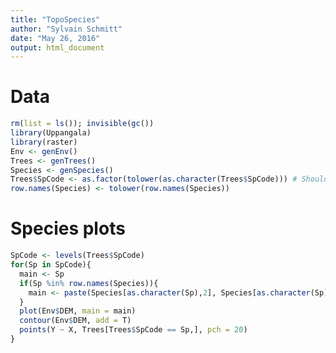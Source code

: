 ```yaml
---
title: "TopoSpecies"
author: "Sylvain Schmitt"
date: "May 26, 2016"
output: html_document
---
```

# Data
```r
rm(list = ls()); invisible(gc())
library(Uppangala)
library(raster)
Env <- genEnv()
Trees <- genTrees()
Species <- genSpecies()
Trees$SpCode <- as.factor(tolower(as.character(Trees$SpCode))) # Should be treated in gen functions
row.names(Species) <- tolower(row.names(Species))
```

# Species plots
```r
SpCode <- levels(Trees$SpCode)
for(Sp in SpCode){
  main <- Sp
  if(Sp %in% row.names(Species)){
    main <- paste(Species[as.character(Sp),2], Species[as.character(Sp),3], sep = ', ')
  }
  plot(Env$DEM, main = main)
  contour(Env$DEM, add = T)
  points(Y ~ X, Trees[Trees$SpCode == Sp,], pch = 20)
}
```

